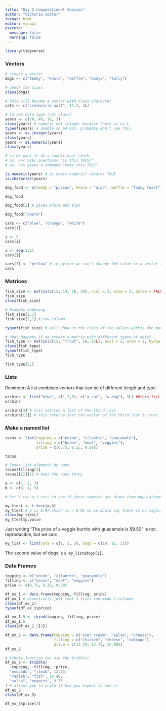 ```yaml
---
title: "Day 2 Computational Session"
author: "Victoria Cutler"
format: html
editor: visual
execute: 
  message: false
  warning: false
---
```


```r
library(tidyverse)
```

### Vectors

```r
# create a vector
dogs <- c("teddy", "khora", "waffle", "banjo", "tally")

# check the class
class(dogs)
```

```r
# this will become a vector with class character
cats <- c("creamsicle wolf", 14.2, 3L)
```

```r
# to see data type (not class)
years <- c(20, 40, 16, 2)
class(years) # numeric not integer because there is no L
typeof(years) # double so 64-bit, probably won't use this
years <- as.integer(years)
class(years)
years <- as.numeric(years)
class(years)
```

```r
# if we want to do a conditional check
# is. <<< asks questions "is this THIS?"
# as. <<< gives a command "make this THIS"

is.numeric(years) # is years numeric? returns TRUE
is.character(years)
```

```r
dog_food <- c(teddy = "purina", khora = "alpo", waffle = "fancy feast") # still a 1d vector but giving a name to all these elements. would probably just make this a dataframe, but you'll sometimes see this. like giving values at the same time in creating a vector but only within that vector

dog_food

dog_food[2] # gives khora and alpo

dog_food["khora"]
```

```r
cars <- c("blue", "orange", "white")
cars[1]

i <- 3
cars[i]

i <- seq(1,2)
cars[i]
```

```r
cars[3] <- "yellow" # in python we can't change the value in a vector (at least like this?)
cars
```

### Matrices

```r
fish_size <- matrix(c(12, 14, 18, 20), ncol = 2, nrow = 2, byrow = FALSE)
fish_size
class(fish_size)

# Example indexing
fish_size[1,1]
fish_size[2,1] # row column

typeof(fish_size) # will show us the class of the values within the matrix (which has to be all the same class, unlike a dataframe)

# what happens if we create a matrix with different types of data?
fish_type <- matrix(c(12, "trout", 18, 13L), ncol = 2, nrow = 2, byrow = FALSE)
class(fish_type)
typeof(fish_type)
fish_type

fish_type[2,]
```

### Lists

Reminder: A list combines vectors that can be of different length and type

```r
urchins <- list("blue", c(1,2,3), c("a cat", "a dog"), 5L) ##this list has 4 vectors
urchins

urchins[3] # this returns a list of the third list
urchins[[3]] # this returns just the vector of the third list in that list
```

### Make a named list

```r
tacos <- list(topping = c("onion", "cilantro", "guacamole"),
              filling = c("beans", "meat", "veggies"),
              price = c(6.75, 8.25, 9.50))

tacos

# Index list elements by name
tacos$filling[2]
tacos[[2]][2] # does the same thing


```

```r
a <- c(1, 2, 3)
b <- c(3, 4, 5)

# let's run a t-test to see if these samples are drawn from populations with different means

my_ttest <- t.test(a,b)
my_ttest # p is 0.07 which is > 0.05 so we would say there is no significant difference enough for us to reject the null hypothesis that these come from different means
class(my_ttest)
my_ttest$p.value
```

Just writing "The price of a veggie burrito with guacamole is \$9.50" is not reproducible, but we can:

```r
my_list <- list(cats = c(1, 2, 3), dogs = c(10, 11, 12))
```

The second value of dogs is `q my_list$dogs[2]`,

### Data Frames

```r
topping <- c("onion", "cilantro", "guacamole")
filling <- c("beans", "meat", "veggies")
price <- c(6.75, 8.25, 9.50)

df_ex_1 <- data.frame(topping, filling, price)
df_ex_1 # essentially just took 3 lists and made 3 columns
class(df_ex_1)
typeof(df_ex_1$price)

df_ex_1.5 <- rbind(topping, filling, price)
df_ex_1.5
class(df_ex_1.5[3])

df_ex_2 <- data.frame(topping = c("sour cream", "salsa", "cheese"),
                      filling = c("chicken", "cheese", "cabbage"),
                      price = c(12.50, 13.75, 15.00))
df_ex_2

# tibble function (we use the tribble):
df_ex_3 <- tribble(
  ~topping, ~filling, ~price,
  "avocado", "steak", 13.25,
  "radish", "fish", 10.40,
  "salsa", "veggies", 9.75
) # allows you to write it how you expect to see it
df_ex_3
class(df_ex_3)

df_ex_3$price[3]
```

### 

